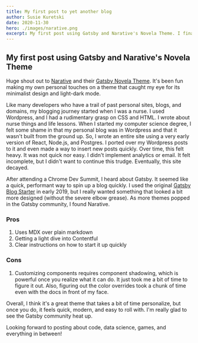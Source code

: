 ```yaml
---
title: My first post to yet another blog
author: Susie Kuretski
date: 2020-11-30
hero: ./images/narative.png
excerpt: My first post using Gatsby and Narative's Novela Theme. I finally overhauled my old personal site from an early version of React, where I maintained the front end, back end, and database.
---
```


## My first post using Gatsby and Narative's Novela Theme

Huge shout out to [Narative](https://www.narative.co/) and their [Gatsby Novela Theme](https://github.com/narative/gatsby-theme-novela).
It's been fun making my own personal touches on a theme that caught my eye for its minimalist design and light-dark mode.

Like many developers who have a trail of past personal sites, blogs, and domains, my blogging journey started when I was a nurse. I used Wordpress, and I had a rudimentary grasp on CSS and HTML. I wrote about nurse things and life lessons. When I started my computer science degree, I felt some shame in that my personal blog was in Wordpress and that it wasn't built from the ground up.
So, I wrote an entire site using a very early version of React, Node.js, and Postgres. I ported over my Wordpress posts to it and even made a way to insert new posts quickly. Over time, this felt heavy. It was not quick nor easy. I didn't implement analytics or email. It felt incomplete, but I didn't want to continue this trudge. Eventually, this site decayed.

After attending a Chrome Dev Summit, I heard about Gatsby. It seemed like a quick, performant way to spin up a blog quickly. I used the original [Gatsby Blog Starter](https://github.com/gatsbyjs/gatsby-starter-blog/tree/master) in early 2019, but I really wanted something that looked a bit more designed (without the severe elbow grease). As more themes popped in the Gatsby community, I found Narative.

### Pros

1. Uses MDX over plain markdown
2. Getting a light dive into Contentful
3. Clear instructions on how to start it up quickly
### Cons

1. Customizing components requires component shadowing, which is powerful once you realize what it can do. It just took me a bit of time to figure it out. Also, figuring out the color overrides took a chunk of time even with the docs in front of my face. 

Overall, I think it's a great theme that takes a bit of time personalize, but once you do, it feels quick, modern, and easy to roll with. I'm really glad to see the Gatsby community heat up. 

Looking forward to posting about code, data science, games, and everything in between!